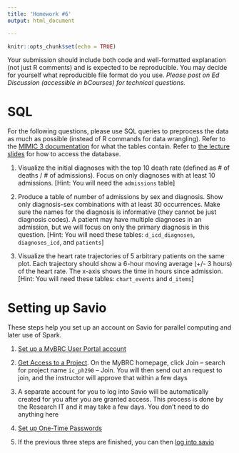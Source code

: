 ```yaml
---
title: 'Homework #6'
output: html_document

---
```


```r
knitr::opts_chunk$set(echo = TRUE)
```

Your submission should include both code and well-formatted explanation (not just R comments) and is expected to be reproducible. You may decide for yourself what reproducible file format do you use. 
*Please post on Ed Discussion (accessible in bCourses) for technical questions.*

# SQL

For the following questions, please use SQL queries to preprocess the data as much as possible (instead of R commands for data wrangling). Refer to the [MIMIC 3 documentation](https://mimic.mit.edu/docs/iii/tables/) for what the tables contain. Refer to [the lecture slides](../slides/20_Database.html#42) for how to access the database.

1. Visualize the initial diagnoses with the top 10 death rate (defined as \# of deaths / \# of admissions). Focus on only diagnoses with at least 10 admissions. [Hint: You will need the `admissions` table]

1. Produce a table of number of admissions by sex and diagnosis. Show only diagnosis-sex combinations with at least 30 occurrences. Make sure the names for the diagnosis is informative (they cannot be just diagnosis codes). A patient may have multiple diagnoses in an admission, but we will focus on only the primary diagnosis in this question. [Hint: You will need these tables: `d_icd_diagnoses`, `diagnoses_icd`, and `patients`]

1. Visualize the heart rate trajectories of 5 arbitrary patients on the same plot. Each trajectory should show a 6-hour moving average (+/- 3 hours) of the heart rate. The x-axis shows the time in hours since admission. [Hint: You will need these tables: `chart_events` and `d_items`]

# Setting up Savio

These steps help you set up an account on Savio for parallel computing and later use of Spark.

1. [Set up a MyBRC User Portal account](https://docs-research-it.berkeley.edu/services/high-performance-computing/getting-account/#setting-up-a-mybrc-user-portal-account)

1. [Get Access to a Project](https://docs-research-it.berkeley.edu/services/high-performance-computing/getting-account/#getting-access-to-a-project). On the MyBRC homepage, click Join -- search for project name `ic_ph290` -- Join. You will then send out an request to join, and the instructor will approve that within a few days

1. A separate account for you to log into Savio will be automatically created for you after you are granted access. This process is done by the Research IT and it may take a few days. You don't need to do anything here

1. [Set up One-Time Passwords](https://docs-research-it.berkeley.edu/services/high-performance-computing/user-guide/setting-otp/)

1. If the previous three steps are finished, you can then [log into savio](https://docs-research-it.berkeley.edu/services/high-performance-computing/user-guide/logging-brc-clusters/)



